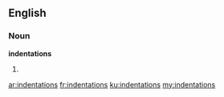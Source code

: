 ==English==

===Noun===
'''indentations'''

# {{plural of|indentation}}

[[ar:indentations]]
[[fr:indentations]]
[[ku:indentations]]
[[my:indentations]]